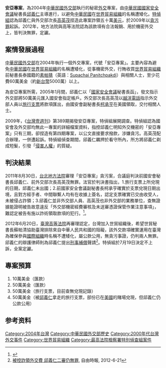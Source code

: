 {{多個問題|
{{Link style|time=2015-12-13T13:17:00+00:00}}
{{citecheck|time=2015-01-05T23:33:39+00:00}}
{{original research|time=2015-01-05T23:33:39+00:00}}
{{refimprove|time=2015-01-05T23:33:39+00:00}}
}}
'''安亞專案'''，為2004年[[中華民國外交部|中華民國外交部]]執行的秘密[[外交|外交]]專案，由[[中華民國國家安全會議|中華民國國家安全會議]]秘書長[[邱義仁|邱義仁]]主導進行，以避免[[中華民國|中華民國]]在[[世界貿易組織|世界貿易組織]]的名稱遭矮化。[[特偵組|特偵組]]認為邱義仁與外交部次長[[高英茂|高英茂]]捏造此專案詐領五十萬[[美元|美元]]，於2009年以[[貪污罪|貪污罪]]起訴。2012年，地方法院與高等法院認為該款項有合法報銷、用於機密外交上，皆判決無罪，定讞。

==案情發展過程==
[[中華民國外交部|中華民國外交部]]在2004年執行一個外交專案，代號「安亞專案」。主要內容為避免[[中華民國|中華民國]]在[[世界貿易組織|世界貿易組織]]的名稱遭矮化，從事機密外交，行賄收買[[世界貿易組織|世界貿易組織]]前秘書長泰國籍的[[素帕猜|素帕猜]]（英語：[[:en:Supachai_Panitchpakdi|Supachai Panitchpakdi]]）與相關人士，至少花費60萬美金（約[[新台幣|新台幣]]5000萬）以上。

為安亞專案所需，2005年1月間，邱義仁以「[[國家安全會議|國家安全會議]]秘書長函」，發文指示外交部將50萬美元匯入國安會指定帳戶。外交部次長高英茂以[[越洋電話|越洋電話]]指示外交部人員以[[旅行支票|旅行支票]]將款項匯出，由國安會副秘書長[[柯承亨|柯承亨]]在美國領取，交付相關人士。

2009年，《[[台灣壹週刊|台灣壹週刊]]》第389期揭發安亞專案，特偵組展開調查。特偵組認為國安會及外交部均無此一專案的詳細檔案資料，指控邱義仁明知外交機密的「安亞專案」只有三期，卻捏造有第四期專案，以公文直接要求撥款，涉嫌貪污。高英茂配合辦理，一併遭起訴。特偵組偵查期間，邱義仁羈押於看守所內，所方將邱義仁剃成短髮，引發「[[侵害人權|侵害人權]]」的質疑。

==判決結果==
2011年8月30日，[[台北地方法院|台北地方法院]]審理「安亞專案」貪污案，合議庭判決前國安會秘書長邱義仁、前外交部次長高英茂無罪。法官於判決書指出，1.旅行支票上所兌現的日期，邱義仁未出國；2.前國家安全會議副秘書長柯承亨確實於支票兌現日期出境，且對方經手者、中間聯繫人均有在收據上簽名，認定支票確實已交由收受人，未被侵占詐領；3.邱義仁並非外交部人員、高英茂也非外交部的業務單位，查無證據能證明被告故意違反「外交部機密經費審核及未送審憑證保管作業注意事項」，難認定被告有施以詐術領取款項的犯行。<ref>{{Cite web |url=http://www2.cna.com.tw/ShowNews/Detail.aspx?pNewsID=201108300098&pType0=aALL&pTypeSel=0 |title=中央社：「北院：機密款公用 邱義仁無罪」2011/08/30 |access-date=2011-12-19 |archive-date=2016-03-04 |archive-url=https://web.archive.org/web/20160304105020/http://www2.cna.com.tw/ShowNews/Detail.aspx?pNewsID=201108300098&pType0=aALL&pTypeSel=0 |dead-url=yes }}</ref>。

2012年6月20日，[[臺灣高等法院|臺灣高等法院]]再審理認定，台灣加入世貿組織後，希望世貿秘書長蘇帕清協助臺灣排除來自中華人民共和國的阻礙，該外交款項確實運用在臺灣為確保參與[[國際組織|國際組織]]時名稱不遭矮化，屬公款公用，無貪污事證，仍判兩人無罪。邱義仁的辯護律師則為邱義仁提出[[刑事補償|刑事補償]]聲請<ref>[http://www.libertytimes.com.tw/2012/new/jun/21/today-p8.htm?Slots=All 被控詐領外交費 邱義仁二審仍無罪]{{dead link|date=2017年12月 |bot=InternetArchiveBot |fix-attempted=yes }}, 自由時報, 2012-6-21</ref>。特偵組於7月19日決定不上訴，全案定讞。

==專案預算==
#10萬美金（匯款）
#50萬美金（匯款）
#50萬美金（旅行支票，目前查無兌現記錄）
#50萬美金（被[[邱義仁|邱義仁]]拿走的旅行支票，部份已在[[美國|美國]]的賭場兌現，但邱義仁仍公款公用）

==参考资料==
{{Reflist}}

{{陳水扁政府時期中華民國外交}}

[[Category:2004年台灣|Category:2004年台灣]]
[[Category:中華民國外交部歷史|Category:中華民國外交部歷史]]
[[Category:2000年代台灣外交事件|Category:2000年代台灣外交事件]]
[[Category:世界貿易組織|Category:世界貿易組織]]
[[Category:最高法院檢察署特別偵查組案件|Category:最高法院檢察署特別偵查組案件]]